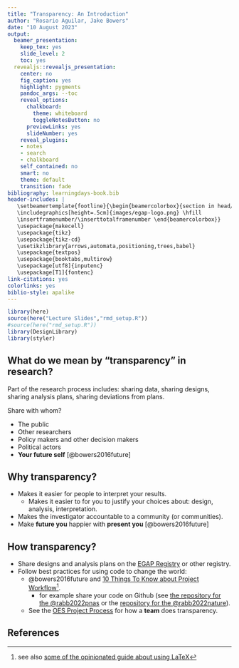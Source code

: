 ```yaml
---
title: "Transparency: An Introduction"
author: "Rosario Aguilar, Jake Bowers"
date: "10 August 2023"
output:
  beamer_presentation:
    keep_tex: yes
    slide_level: 2
    toc: yes
  revealjs::revealjs_presentation:
    center: no
    fig_caption: yes
    highlight: pygments
    pandoc_args: --toc
    reveal_options:
      chalkboard:
        theme: whiteboard
        toggleNotesButton: no
      previewLinks: yes
      slideNumber: yes
    reveal_plugins:
    - notes
    - search
    - chalkboard
    self_contained: no
    smart: no
    theme: default
    transition: fade
bibliography: learningdays-book.bib
header-includes: |
   \setbeamertemplate{footline}{\begin{beamercolorbox}{section in head/foot}
   \includegraphics[height=.5cm]{images/egap-logo.png} \hfill
   \insertframenumber/\inserttotalframenumber \end{beamercolorbox}}
   \usepackage{makecell}
   \usepackage{tikz}
   \usepackage{tikz-cd}
   \usetikzlibrary{arrows,automata,positioning,trees,babel}
   \usepackage{textpos}
   \usepackage{booktabs,multirow}
   \usepackage[utf8]{inputenc}
   \usepackage[T1]{fontenc}
link-citations: yes
colorlinks: yes
biblio-style: apalike
---
```



```r
library(here)
source(here("Lecture Slides","rmd_setup.R"))
#source(here("rmd_setup.R"))
library(DesignLibrary)
library(styler)
```

## What do we mean by "transparency" in research?

Part of the research process includes: sharing data, sharing designs, sharing
analysis plans, sharing deviations from plans.

Share with whom?

 - The public
 - Other researchers
 - Policy makers and other decision makers
 - Political actors
 - **Your future self** [@bowers2016future]

## Why transparency?

 - Makes it easier for people to interpret your results.
    - Makes it easier to for you to justify your choices about: design, analysis, interpretation.
 - Makes the investigator accountable to a community (or communities).
 - Make **future you** happier with **present you** [@bowers2016future]

## How transparency?

 - Share designs and analysis plans on the [EGAP Registry](https://egap.org/registry/) or other registry.
 - Follow best practices for using code to change the world:
   - @bowers2016future and [10 Things To Know about Project Workflow](https://egap.org/resource/10-things-to-know-about-project-workflow/)^[see also [some of the opinionated guide about using LaTeX](https://egap.org/resource/10-things-writing-in-latex/)].
      - for example share your code on Github (see [the repository for the @rabb2022pnas](https://github.com/thepolicylab/COVID-VaccinesSocialNorms) or the [repository for the @rabb2022nature](https://github.com/thepolicylab/COVID-SMSExperiment)).
   - See the [OES Project Process](https://oes.gsa.gov/projectprocess/) for how a **team** does transparency.
   
## References

